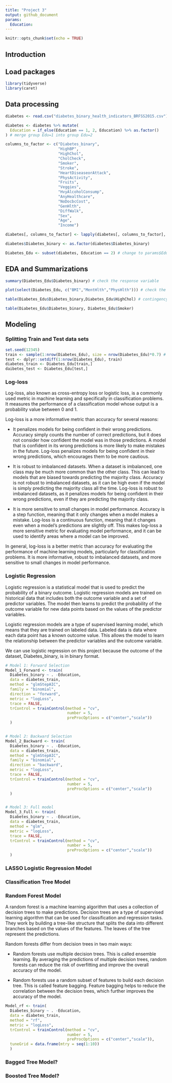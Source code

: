 ```yaml
---
title: "Project 3"
output: github_document
params: 
  Education: 
---
```


```r
knitr::opts_chunk$set(echo = TRUE)
```
## Introduction


## Load packages
```r
library(tidyverse)
library(caret)
```

## Data processing

```r
diabetes <- read.csv("diabetes_binary_health_indicators_BRFSS2015.csv")

diabetes <- diabetes %>% mutate(
  Education = if_else(Education == 1, 2, Education) %>% as.factor()
) # merge group Edu=1 into group Edu=2

columns_to_factor <- c("Diabetes_binary",
                       "HighBP",
                       "HighChol",
                       "CholCheck",
                       "Smoker",
                       "Stroke",
                       "HeartDiseaseorAttack",
                       "PhysActivity",
                       "Fruits",
                       "Veggies",
                       "HvyAlcoholConsump",
                       "AnyHealthcare",
                       "NoDocbcCost",
                       "GenHlth",
                       "DiffWalk",
                       "Sex",
                       "Age",
                       "Income")

diabetes[, columns_to_factor] <- lapply(diabetes[, columns_to_factor], factor) # change the column type to factor

diabetes$Diabetes_binary <- as.factor(diabetes$Diabetes_binary)

Diabetes_Edu <- subset(diabetes, Education == 2) # change to params$Education
```

## EDA and Summarizations

```r

summary(Diabetes_Edu$Diabetes_binary) # check the response variable

plot(select(Diabetes_Edu, c("BMI","MentHlth","PhysHlth"))) # check the correlation of numeric variables.

table(Diabetes_Edu$Diabetes_binary,Diabetes_Edu$HighChol) # contingency table 

table(Diabetes_Edu$Diabetes_binary, Diabetes_Edu$Smoker)

```


## Modeling

### Splitting Train and Test data sets

```r
set.seed(12345)
train <- sample(1:nrow(Diabetes_Edu), size = nrow(Diabetes_Edu)*0.7) # 70/30 split
test <- dplyr::setdiff(1:nrow(Diabetes_Edu), train)
diabetes_train <- Diabetes_Edu[train,]
daibetes_test <- Diabetes_Edu[test,]
```

### Log-loss

Log-loss, also known as cross-entropy loss or logistic loss, is a commonly used metric in machine learning and specifically in classification problems. It measures the performance of a classification model whose output is a probability value between 0 and 1.

Log-loss is a more informative metric than accuracy for several reasons:

- It penalizes models for being confident in their wrong predictions. Accuracy simply counts the number of correct predictions, but it does not consider how confident the model was in those predictions. A model that is confident in its wrong predictions is more likely to make mistakes in the future. Log-loss penalizes models for being confident in their wrong predictions, which encourages them to be more cautious.

- It is robust to imbalanced datasets. When a dataset is imbalanced, one class may be much more common than the other class. This can lead to models that are biased towards predicting the majority class. Accuracy is not robust to imbalanced datasets, as it can be high even if the model is simply predicting the majority class all the time. Log-loss is robust to imbalanced datasets, as it penalizes models for being confident in their wrong predictions, even if they are predicting the majority class.

- It is more sensitive to small changes in model performance. Accuracy is a step function, meaning that it only changes when a model makes a mistake. Log-loss is a continuous function, meaning that it changes even when a model's predictions are slightly off. This makes log-loss a more sensitive metric for evaluating model performance, and it can be used to identify areas where a model can be improved.

In general, log-loss is a better metric than accuracy for evaluating the performance of machine learning models, particularly for classification problems. It is more informative, robust to imbalanced datasets, and more sensitive to small changes in model performance.


### Logistic Regression

Logistic regression is a statistical model that is used to predict the probability of a binary outcome. Logistic regression models are trained on historical data that includes both the outcome variable and a set of predictor variables. The model then learns to predict the probability of the outcome variable for new data points based on the values of the predictor variables.

Logistic regression models are a type of supervised learning model, which means that they are trained on labeled data. Labeled data is data where each data point has a known outcome value. This allows the model to learn the relationship between the predictor variables and the outcome variable.

We can use logistic regression on this project because the outcome of the dataset, Diabetes_binary, is in binary format.

```r

# Model 1: Forward Selection
Model_1_Forward <- train(
  Diabetes_binary ~ . -Education,
  data = diabetes_train,
  method = "glmStepAIC",
  family = "binomial",
  direction = "forward",
  metric = "logLoss",
  trace = FALSE,
  trControl = trainControl(method = "cv", 
                           number = 5,
                           preProcOptions = c("center","scale"))
  )


# Model 2: Backward Selection
Model_2_Backward <- train(
  Diabetes_binary ~ . -Education,
  data = diabetes_train,
  method = "glmStepAIC",
  family = "binomial",
  direction = "backward",
  metric = "logLoss",
  trace = FALSE,
  trControl = trainControl(method = "cv", 
                           number = 5,
                           preProcOptions = c("center","scale"))
  )


# Model 3: Full model
Model_3_Full <- train(
  Diabetes_binary ~ . -Education,
  data = diabetes_train,
  method = "glm",
  metric = "logLoss",
  trace = FALSE,
  trControl = trainControl(method = "cv", 
                           number = 5,
                           preProcOptions = c("center","scale"))
  )

```

### LASSO Logistic Regression Model

### Classification Tree Model

### Random Forest Model

A random forest is a machine learning algorithm that uses a collection of decision trees to make predictions. Decision trees are a type of supervised learning algorithm that can be used for classification and regression tasks. They work by building a tree-like structure that splits the data into different branches based on the values of the features. The leaves of the tree represent the predictions.

Random forests differ from decision trees in two main ways:

 - Random forests use multiple decision trees. This is called ensemble learning. By averaging the predictions of multiple decision trees, random forests can reduce the risk of overfitting and improve the overall accuracy of the model.
 
 - Random forests use a random subset of features to build each decision tree. This is called feature bagging. Feature bagging helps to reduce the correlation between the decision trees, which further improves the accuracy of the model.

```r
Model_rf <- train(
  Diabetes_binary ~ . -Education,
  data = diabetes_train,
  method = "rf",
  metric = "logLoss",
  trControl = trainControl(method = "cv", 
                           number = 5,
                           preProcOptions = c("center","scale")),
  tuneGrid = data.frame(mtry = seq(1:10))
  )

```


### Bagged Tree Model?

### Boosted Tree Model?
